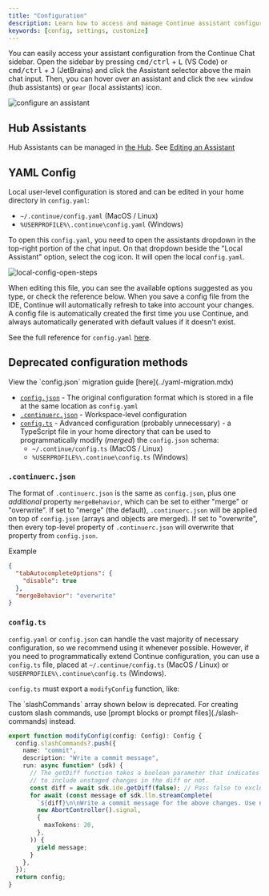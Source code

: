 ```yaml
---
title: "Configuration"
description: Learn how to access and manage Continue assistant configurations through Hub or local YAML files
keywords: [config, settings, customize]
---
```


You can easily access your assistant configuration from the Continue Chat sidebar. Open the sidebar by pressing <kbd>cmd/ctrl</kbd> + <kbd>L</kbd> (VS Code) or <kbd>cmd/ctrl</kbd> + <kbd>J</kbd> (JetBrains) and click the Assistant selector above the main chat input. Then, you can hover over an assistant and click the `new window` (hub assistants) or `gear` (local assistants) icon.

![configure an assistant](/images/configure-continue.png)

## Hub Assistants

Hub Assistants can be managed in [the Hub](https://hub.continue.dev). See [Editing an Assistant](../../hub/assistants/edit-an-assistant.md)

## YAML Config

Local user-level configuration is stored and can be edited in your home directory in `config.yaml`:

- `~/.continue/config.yaml` (MacOS / Linux)
- `%USERPROFILE%\.continue\config.yaml` (Windows)

To open this `config.yaml`, you need to open the assistants dropdown in the top-right portion of the chat input. On that dropdown beside the "Local Assistant" option, select the cog icon. It will open the local `config.yaml`.

![local-config-open-steps](/images/local-config-open-steps.png)

When editing this file, you can see the available options suggested as you type, or check the reference below. When you save a config file from the IDE, Continue will automatically refresh to take into account your changes. A config file is automatically created the first time you use Continue, and always automatically generated with default values if it doesn't exist.

See the full reference for `config.yaml` [here](/reference).

## Deprecated configuration methods

<Info>
  View the `config.json` migration guide [here](../yaml-migration.mdx)
</Info>

- [`config.json`](/reference) - The original configuration format which is stored in a file at the same location as `config.yaml`
- [`.continuerc.json`](#continuercjson) - Workspace-level configuration
- [`config.ts`](#configts) - Advanced configuration (probably unnecessary) - a TypeScript file in your home directory that can be used to programmatically modify (_merged_) the `config.json` schema:
  - `~/.continue/config.ts` (MacOS / Linux)
  - `%USERPROFILE%\.continue\config.ts` (Windows)

### `.continuerc.json`

The format of `.continuerc.json` is the same as `config.json`, plus one _additional_ property `mergeBehavior`, which can be set to either "merge" or "overwrite". If set to "merge" (the default), `.continuerc.json` will be applied on top of `config.json` (arrays and objects are merged). If set to "overwrite", then every top-level property of `.continuerc.json` will overwrite that property from `config.json`.

Example

```json title=".continuerc.json"
{
  "tabAutocompleteOptions": {
    "disable": true
  },
  "mergeBehavior": "overwrite"
}
```

### `config.ts`

`config.yaml` or `config.json` can handle the vast majority of necessary configuration, so we recommend using it whenever possible. However, if you need to programmatically extend Continue configuration, you can use a `config.ts` file, placed at `~/.continue/config.ts` (MacOS / Linux) or `%USERPROFILE%\.continue\config.ts` (Windows).

`config.ts` must export a `modifyConfig` function, like:

<Warning>
  The `slashCommands` array shown below is deprecated. For creating custom slash commands, use [prompt blocks or prompt files](./slash-commands) instead.
</Warning>

```ts title="config.ts"
export function modifyConfig(config: Config): Config {
  config.slashCommands?.push({
    name: "commit",
    description: "Write a commit message",
    run: async function* (sdk) {
      // The getDiff function takes a boolean parameter that indicates whether
      // to include unstaged changes in the diff or not.
      const diff = await sdk.ide.getDiff(false); // Pass false to exclude unstaged changes
      for await (const message of sdk.llm.streamComplete(
        `${diff}\n\nWrite a commit message for the above changes. Use no more than 20 tokens to give a brief description in the imperative mood (e.g. 'Add feature' not 'Added feature'):`,
        new AbortController().signal,
        {
          maxTokens: 20,
        },
      )) {
        yield message;
      }
    },
  });
  return config;
}
```